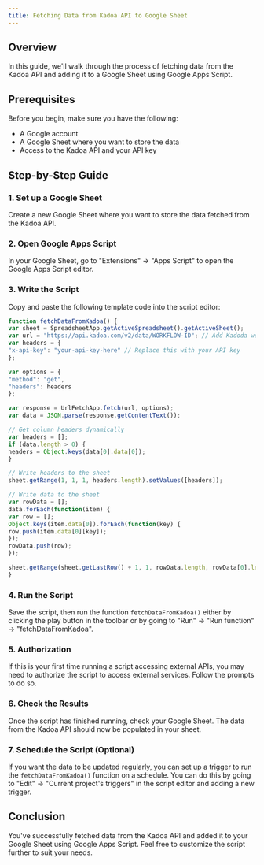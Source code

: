 ```yaml
---
title: Fetching Data from Kadoa API to Google Sheet
---
```


## Overview

In this guide, we'll walk through the process of fetching data from the Kadoa API and adding it to a Google Sheet using Google Apps Script.

## Prerequisites

Before you begin, make sure you have the following:

- A Google account
- A Google Sheet where you want to store the data
- Access to the Kadoa API and your API key

## Step-by-Step Guide

### 1. Set up a Google Sheet

Create a new Google Sheet where you want to store the data fetched from the Kadoa API.

### 2. Open Google Apps Script

In your Google Sheet, go to "Extensions" -> "Apps Script" to open the Google Apps Script editor.

### 3. Write the Script

Copy and paste the following template code into the script editor:

```javascript
function fetchDataFromKadoa() {
var sheet = SpreadsheetApp.getActiveSpreadsheet().getActiveSheet();
var url = "https://api.kadoa.com/v2/data/WORKFLOW-ID"; // Add Kadoda workflow ID
var headers = {
"x-api-key": "your-api-key-here" // Replace this with your API key
};

var options = {
"method": "get",
"headers": headers
};

var response = UrlFetchApp.fetch(url, options);
var data = JSON.parse(response.getContentText());

// Get column headers dynamically
var headers = [];
if (data.length > 0) {
headers = Object.keys(data[0].data[0]);
}

// Write headers to the sheet
sheet.getRange(1, 1, 1, headers.length).setValues([headers]);

// Write data to the sheet
var rowData = [];
data.forEach(function(item) {
var row = [];
Object.keys(item.data[0]).forEach(function(key) {
row.push(item.data[0][key]);
});
rowData.push(row);
});

sheet.getRange(sheet.getLastRow() + 1, 1, rowData.length, rowData[0].length).setValues(rowData);
}
```

### 4. Run the Script

Save the script, then run the function `fetchDataFromKadoa()` either by clicking the play button in the toolbar or by going to "Run" -> "Run function" -> "fetchDataFromKadoa".

### 5. Authorization

If this is your first time running a script accessing external APIs, you may need to authorize the script to access external services. Follow the prompts to do so.

### 6. Check the Results

Once the script has finished running, check your Google Sheet. The data from the Kadoa API should now be populated in your sheet.

### 7. Schedule the Script (Optional)

If you want the data to be updated regularly, you can set up a trigger to run the `fetchDataFromKadoa()` function on a schedule. You can do this by going to "Edit" -> "Current project's triggers" in the script editor and adding a new trigger.

## Conclusion

You've successfully fetched data from the Kadoa API and added it to your Google Sheet using Google Apps Script. Feel free to customize the script further to suit your needs.